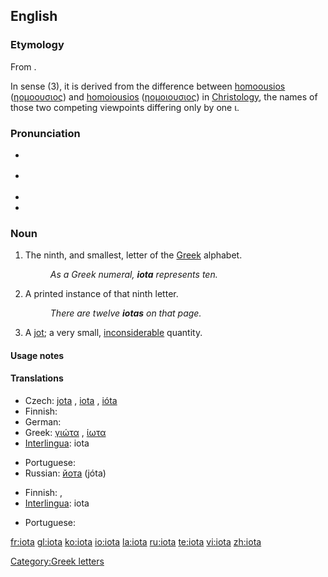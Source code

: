 {{see|Iota}}
{{letter_disp2|theta|&nbsp;&nbsp; [[image:Greek_uc_iota.png|20px]][[image:Greek_lc_iota.png|18px]] &nbsp;&nbsp; |kappa|γιώτα|Ι|ι}}
==English==

===Etymology===
From {{etyl|grc|en}} {{term|ἰῶτα|tr=iōta|lang=grc|sc=polytonic}}.

In sense (3), it is derived from the difference between [[homoousios]] ([[ηομοουσιος]]) and [[homoiousios]] ([[ηομοιουσιος]]) in [[Christology]], the names of those two competing viewpoints differing only by one ι.

===Pronunciation===
* {{a|UK}} {{IPA|/aɪˈəʊtə/}}
* {{a|US}} {{IPA|/aɪˈoʊtə/}}
* {{audio|en-us-iota.ogg|Audio (US)}}
* {{rhymes|əʊtə}}

===Noun===
{{en-noun|s|-}}

# {{uncountable}} The ninth, and smallest, letter of the [[Greek]] alphabet.
#: ''As a Greek numeral, '''iota''' represents ten.''
# {{countable}} A printed instance of that ninth letter.
#: ''There are twelve '''iotas''' on that page.''
# {{countable}} A [[jot]]; a very small, [[inconsiderable]] quantity.

====Usage notes====
{{en-noun-note countable and uncountable senses}}

====Translations====
{{trans-top|Greek letter}}
* Czech: [[jota]] {{f}}, [[#Czech|iota]] {{f}}, [[ióta]] {{f}}
* Finnish: {{t-|fi|iota}}
* German: {{t-|de|Jota|n}}
* Greek: [[γιώτα]] {{n}}, [[ίωτα]] {{n}}
* [[Interlingua]]: iota
{{trans-mid}}
* Portuguese: {{t-|pt|iota|m}}
* Russian: [[йота]] (jóta) {{f}}
{{trans-bottom}}

{{trans-top|small amount}}
* Finnish: {{t-|fi|hitunen}}, {{t-|fi|hiven}}
* [[Interlingua]]: iota
{{trans-mid}}
* Portuguese: {{t+|pt|pingo|m}}
{{trans-bottom}}

[[Category:Greek letters]]

[[fr:iota]]
[[gl:iota]]
[[ko:iota]]
[[io:iota]]
[[la:iota]]
[[ru:iota]]
[[te:iota]]
[[vi:iota]]
[[zh:iota]]